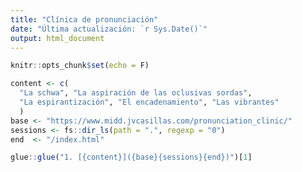```yaml
---
title: "Clínica de pronunciación"
date: "Última actualización: `r Sys.Date()`"
output: html_document
---
```


```r
knitr::opts_chunk$set(echo = F)
```

```r
content <- c(
  "La schwa", "La aspiración de las oclusivas sordas", 
  "La espirantización", "El encadenamiento", "Las vibrantes"
  )
base <- "https://www.midd.jvcasillas.com/pronunciation_clinic/"
sessions <- fs::dir_ls(path = ".", regexp = "0")
end  <- "/index.html"

glue::glue("1. [{content}]({base}{sessions}{end})")[1]
```
